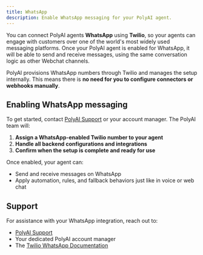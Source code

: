 ```yaml
---
title: WhatsApp
description: Enable WhatsApp messaging for your PolyAI agent.
---
```


You can connect PolyAI agents **WhatsApp** using **Twilio**, so your agents can engage with customers over one of the world's
most widely used messaging platforms. Once your PolyAI agent is enabled for WhatsApp, it will be able to send and receive messages, using the same conversation logic
as other Webchat channels.

<Note> PolyAI provisions WhatsApp numbers through Twilio and manages the setup internally. This means there is **no need for you to configure
 connectors or webhooks manually**. </Note>

## Enabling WhatsApp messaging

To get started, contact [PolyAI Support](mailto:platform-support@poly-ai.com) or your account manager. The PolyAI team will:
1. **Assign a WhatsApp-enabled Twilio number to your agent**
2. **Handle all backend configurations and integrations**
3. **Confirm when the setup is complete and ready for use**

Once enabled, your agent can:
- Send and receive messages on WhatsApp
- Apply automation, rules, and fallback behaviors just like in voice or web chat

## Support

For assistance with your WhatsApp integration, reach out to:
- [PolyAI Support](mailto:platform-support@poly-ai.com)
- Your dedicated PolyAI account manager
- The [Twilio WhatsApp Documentation](https://www.twilio.com/docs/whatsapp)